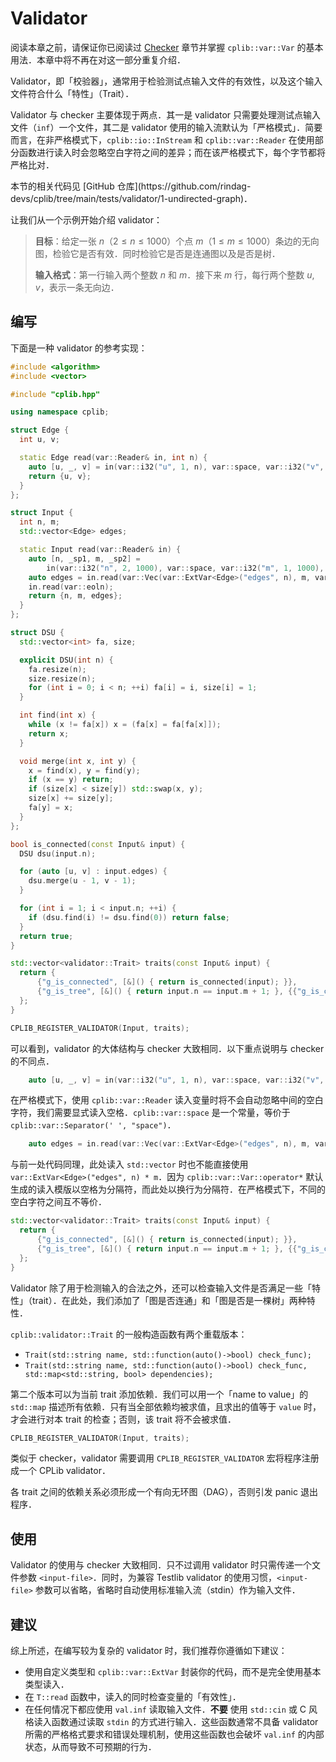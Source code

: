 
# Validator

阅读本章之前，请保证你已阅读过 [Checker](/user-guide/basics/checker) 章节并掌握 `cplib::var::Var` 的基本用法．本章中将不再在对这一部分重复介绍．

Validator，即「校验器」，通常用于检验测试点输入文件的有效性，以及这个输入文件符合什么「特性」（Trait）．

Validator 与 checker 主要体现于两点．其一是 validator 只需要处理测试点输入文件（`inf`）一个文件，其二是 validator 使用的输入流默认为「严格模式」．简要而言，在非严格模式下，`cplib::io::InStream` 和 `cplib::var::Reader` 在使用部分函数进行读入时会忽略空白字符之间的差异；而在该严格模式下，每个字节都将严格比对．

<Callout type="info">
  本节的相关代码见 [GitHub
  仓库](https://github.com/rindag-devs/cplib/tree/main/tests/validator/1-undirected-graph)．
</Callout>

让我们从一个示例开始介绍 validator：

> **目标**：给定一张 $n$（$2 \le n \le 1000$）个点 $m$（$1 \le m \le 1000$）条边的无向图，检验它是否有效．同时检验它是否是连通图以及是否是树．
>
> **输入格式**：第一行输入两个整数 $n$ 和 $m$．接下来 $m$ 行，每行两个整数 $u,v$，表示一条无向边．

## 编写

下面是一种 validator 的参考实现：

```cpp filename="val.cpp" copy showLineNumbers
#include <algorithm>
#include <vector>

#include "cplib.hpp"

using namespace cplib;

struct Edge {
  int u, v;

  static Edge read(var::Reader& in, int n) {
    auto [u, _, v] = in(var::i32("u", 1, n), var::space, var::i32("v", 1, n));
    return {u, v};
  }
};

struct Input {
  int n, m;
  std::vector<Edge> edges;

  static Input read(var::Reader& in) {
    auto [n, _sp1, m, _sp2] =
        in(var::i32("n", 2, 1000), var::space, var::i32("m", 1, 1000), var::eoln);
    auto edges = in.read(var::Vec(var::ExtVar<Edge>("edges", n), m, var::eoln));
    in.read(var::eoln);
    return {n, m, edges};
  }
};

struct DSU {
  std::vector<int> fa, size;

  explicit DSU(int n) {
    fa.resize(n);
    size.resize(n);
    for (int i = 0; i < n; ++i) fa[i] = i, size[i] = 1;
  }

  int find(int x) {
    while (x != fa[x]) x = (fa[x] = fa[fa[x]]);
    return x;
  }

  void merge(int x, int y) {
    x = find(x), y = find(y);
    if (x == y) return;
    if (size[x] < size[y]) std::swap(x, y);
    size[x] += size[y];
    fa[y] = x;
  }
};

bool is_connected(const Input& input) {
  DSU dsu(input.n);

  for (auto [u, v] : input.edges) {
    dsu.merge(u - 1, v - 1);
  }

  for (int i = 1; i < input.n; ++i) {
    if (dsu.find(i) != dsu.find(0)) return false;
  }
  return true;
}

std::vector<validator::Trait> traits(const Input& input) {
  return {
      {"g_is_connected", [&]() { return is_connected(input); }},
      {"g_is_tree", [&]() { return input.n == input.m + 1; }, {{"g_is_connected", true}}},
  };
}

CPLIB_REGISTER_VALIDATOR(Input, traits);
```

可以看到，validator 的大体结构与 checker 大致相同．以下重点说明与 checker 的不同点．

```cpp
    auto [u, _, v] = in(var::i32("u", 1, n), var::space, var::i32("v", 1, n));
```

在严格模式下，使用 `cplib::var::Reader` 读入变量时将不会自动忽略中间的空白字符，我们需要显式读入空格．`cplib::var::space` 是一个常量，等价于 `cplib::var::Separator(' ', "space")`．

```cpp
    auto edges = in.read(var::Vec(var::ExtVar<Edge>("edges", n), m, var::eoln));
```

与前一处代码同理，此处读入 `std::vector` 时也不能直接使用 `var::ExtVar<Edge>("edges", n) * m`．因为 `cplib::var::Var::operator*` 默认生成的读入模版以空格为分隔符，而此处以换行为分隔符．在严格模式下，不同的空白字符之间互不等价．

```cpp
std::vector<validator::Trait> traits(const Input& input) {
  return {
      {"g_is_connected", [&]() { return is_connected(input); }},
      {"g_is_tree", [&]() { return input.n == input.m + 1; }, {{"g_is_connected", true}}},
  };
}
```

Validator 除了用于检测输入的合法之外，还可以检查输入文件是否满足一些「特性」（trait）．在此处，我们添加了「图是否连通」和「图是否是一棵树」两种特性．

`cplib::validator::Trait` 的一般构造函数有两个重载版本：

- `Trait(std::string name, std::function(auto()->bool) check_func);`
- `Trait(std::string name, std::function(auto()->bool) check_func, std::map<std::string, bool> dependencies);`

第二个版本可以为当前 trait 添加依赖．我们可以用一个「name to value」的 `std::map` 描述所有依赖．只有当全部依赖均被求值，且求出的值等于 `value` 时，才会进行对本 trait 的检查；否则，该 trait 将不会被求值．

```cpp
CPLIB_REGISTER_VALIDATOR(Input, traits);
```

类似于 checker，validator 需要调用 `CPLIB_REGISTER_VALIDATOR` 宏将程序注册成一个 CPLib validator．

<Callout type="warning">
  各 trait 之间的依赖关系必须形成一个有向无环图（DAG），否则引发 panic 退出程序．
</Callout>

## 使用

Validator 的使用与 checker 大致相同．只不过调用 validator 时只需传递一个文件参数 `<input-file>`．同时，为兼容 Testlib validator 的使用习惯，`<input-file>` 参数可以省略，省略时自动使用标准输入流（stdin）作为输入文件．

## 建议

综上所述，在编写较为复杂的 validator 时，我们推荐你遵循如下建议：

- 使用自定义类型和 `cplib::var::ExtVar` 封装你的代码，而不是完全使用基本类型读入．
- 在 `T::read` 函数中，读入的同时检查变量的「有效性」．
- 在任何情况下都应使用 `val.inf` 读取输入文件．**不要** 使用 `std::cin` 或 C 风格读入函数通过读取 `stdin` 的方式进行输入．这些函数通常不具备 validator 所需的严格格式要求和错误处理机制，使用这些函数也会破坏 `val.inf` 的内部状态，从而导致不可预期的行为．
